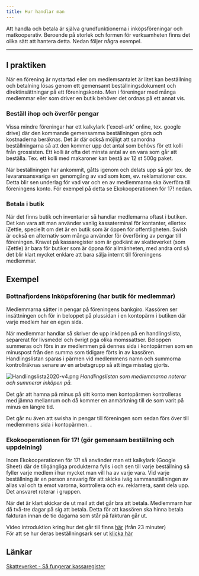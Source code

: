 ```yaml
---
title: Hur handlar man
---
```


Att handla och betala är själva grundfunktionerna i inköpsföreningar och matkooperativ. Beroende på storlek och formen för verksamheten finns det olika sätt att hantera detta. Nedan följer några exempel.

---

## I praktiken

När en förening är nystartad eller om medlemsantalet är litet kan beställning och betalning lösas genom ett gemensamt beställningsdokument och direktinsättningar på ett föreningskonto. Men i föreningar med många medlemmar eller som driver en butik behöver det ordnas på ett annat vis.

### Beställ ihop och överför pengar

Vissa mindre föreningar har ett kalkylark ('excel-ark' online, tex. google drive) där den kommande gemensamma beställningen görs och kostnaderna beräknas. Det är där också möjligt att samordna beställningarna så att den kommer upp det antal som behövs för ett kolli från grossisten. Ett kolli är ofta det minsta antal av en vara som går att beställa. Tex. ett kolli med makaroner kan bestå av 12 st 500g paket.

När beställningen har ankommit, gåtts igenom och delats upp så gör tex. de levaransansvariga en genomgång av vad som kom, ev. reklamationer osv. Detta blir sen underlag för vad var och en av medlemmarna ska överföra till föreningens konto. För exempel på detta se Ekokooperationen för 17! nedan.

### Betala i butik

När det finns butik och inventarier så handlar medlemarna oftast i butiken. Det kan vara att man använder vanlig kassaterminal för kontanter, ellertex iZettle, speciellt om det är en butik som är öppen för offentligheten. Swish är också en alternativ som många använder för överföring av pengar till föreningen. Kravet på kassaregister som är godkänt av skatteverket (som iZettle) är bara för butiker som är öppna för allmänheten, med andra ord så det blir klart mycket enklare att bara sälja internt till föreningens medlemmar.

## Exempel

### Bottnafjordens Inköpsförening (har butik för medlemmar)

Medlemmarna sätter in pengar på föreningens bankgiro. Kassören ser insättningen och för in beloppet på plussidan i en kontopärm i butiken där varje medlem har en egen sida.

När medlemmar handlar så skriver de upp inköpen på en handlingslista, separerat för livsmedel och övrigt pga olika momssattser. Beloppen summeras och förs in av medlemmen på dennes sida i kontopärmen som en minuspost från den summa som tidigare förts in av kassören. Handlingslistan sparas i pärmen vid medlemmens namn och summorna kontrollräknas senare av en arbetsgrupp så att inga misstag gjorts.

![Handlingslista2020-v4.png](../static/img/Handlingslista2020-v4.png)
_Handlingslistan som medlemmarna noterar och summerar inköpen på._

Det går att hamna på minus på sitt konto men kontopärmen kontrolleras med jämna mellanrum och då kommer en anmärkning till de som varit på minus en längre tid.

Det går nu även att swisha in pengar till föreningen som sedan förs över till medlemmens sida i kontopärmen. .

### Ekokooperationen för 17! (gör gemensam beställning och uppdelning)

Inom Ekokooperationen för 17! så använder man ett kalkylark (Google Sheet) där de tillgängliga produkterna fylls i och sen till varje beställning så fyller varje medlem i hur mycket man vill ha av varje vara. Vid varje beställning är en person ansvarig för att skicka iväg sammanställningen av allas val och ta emot varorna, kontrollera och ev. reklamera, samt dela upp. Det ansvaret roterar i gruppen.

När det är klart skickar de ut mail att det går bra att betala. Medlemmarn har då två-tre dagar på sig att betala. Detta för att kassören ska hinna betala fakturan innan de tio dagarna som står på fakturan går ut.

Video introduktion kring hur det går till finns [här](https://www.youtube.com/watch?v=qXwgQ-Ev6dI&t=1380) (från 23 minuter)  
För att se hur deras beställningsark ser ut [klicka här](https://docs.google.com/spreadsheets/d/1VduTs0VD0Dw5ePxlxhZd4Kg54y71XBazLoQ14s7r0XQ/edit?usp=sharing)

## Länkar

[Skatteverket - Så fungerar kassaregister](https://www.skatteverket.se/foretagochorganisationer/drivaforetag/kassaregister.4.121b82f011a74172e5880005263.html)
